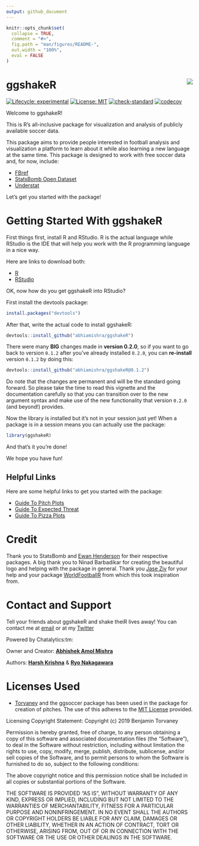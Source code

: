 ```yaml
---
output: github_document
---
```


<!-- README.md is generated from README.Rmd. Please edit that file -->

```r
knitr::opts_chunk$set(
  collapse = TRUE,
  comment = "#>",
  fig.path = "man/figures/README-",
  out.width = "100%",
  eval = FALSE
)
```

# ggshakeR <img src="man/figures/ggshakeRhex-small.png" align="right"/>

<!-- badges: start -->
[![Lifecycle: experimental](https://img.shields.io/badge/lifecycle-experimental-orange.svg)](https://lifecycle.r-lib.org/articles/stages.html#experimental)
[![License: MIT](https://img.shields.io/badge/License-MIT-yellow.svg)](https://opensource.org/licenses/MIT)
[![check-standard](https://github.com/abhiamishra/ggshakeR/workflows/R-CMD-check/badge.svg)](https://github.com/abhiamishra/ggshakeR/actions)
[![codecov](https://codecov.io/gh/abhiamishra/ggshakeR/branch/main/graph/badge.svg?token=GO5918U56P)](https://codecov.io/gh/abhiamishra/ggshakeR)
<!-- badges: end -->

Welcome to ggshakeR!

This is R's all-inclusive package for visualization and analysis of publicly available soccer data.

This package aims to provide people interested in football analysis and visualization a platform to learn about it while also learning a new language at the same time. This package is designed to work with free soccer data and, for now, include:

* [FBref](https://fbref.com/en/)
* [StatsBomb Open Dataset](https://github.com/statsbomb/StatsBombR)
* [Understat](https://understat.com/)

Let's get you started with the package!

# Getting Started With ggshakeR

First things first, install R and RStudio. R is the actual language while RStudio is the IDE that will help you work with the R programming language in a nice way.

Here are links to download both:

* [R](https://www.r-project.org/)
* [RStudio](https://www.rstudio.com/products/rstudio/download/)

OK, now how do you get ggshakeR into RStudio? 

First install the devtools package:

```r
install.packages("devtools")
```

After that, write the actual code to install ggshakeR:

```r
devtools::install_github("abhiamishra/ggshakeR")
```

There were many __BIG__ changes made in __version 0.2.0__, so if you want to go back to version `0.1.2` after you've already installed `0.2.0`, you can __re-install__ version `0.1.2` by doing this:

```r
devtools::install_github("abhiamishra/ggshakeR@0.1.2")
```

Do note that the changes are permanent and will be the standard going forward. So please take the time to read this vignette and the documentation carefully so that you can transition over to the new argument syntax and make use of the new functionality that version `0.2.0` (and beyond!) provides. 

Now the library is installed but it's not in your session just yet! When a package is in a session means you can actually use the package:

```r
library(ggshakeR)
```

And that's it you're done!

We hope you have fun!

## Helpful Links
Here are some helpful links to get you started with the package:

* [Guide To Pitch Plots](https://abhiamishra.github.io/ggshakeR/articles/Guide_to_Pitch_Plots.html)
* [Guide To Expected Threat](https://abhiamishra.github.io/ggshakeR/articles/Guide_to_Exp_Threat.html)
* [Guide To Pizza Plots](https://abhiamishra.github.io/ggshakeR/articles/Guide_to_PizzaPlots.html)

# Credit
Thank you to StatsBomb and [Ewan Henderson](https://github.com/ewenme) for their respective packages. A big thank you to Ninad Barbadikar for creating the beautiful logo and helping with the package in general. Thank you [Jase Ziv](https://github.com/JaseZiv) for your help and your package [WorldFootballR](https://github.com/JaseZiv/worldfootballR) from which this took inspiration from. 

# Contact and Support
Tell your friends about ggshakeR and shake theiR lives away! 
You can contact me at [email](abhiamishra0@gmail.com) or at my [Twitter](https://twitter.com/MishraAbhiA)

Powered by Chatalytics:tm:

Owner and Creator: [__Abhishek Amol Mishra__](https://github.com/abhiamishra)

Authors: [__Harsh Krishna__](https://github.com/harshkrishna17) & [__Ryo Nakagawara__](https://github.com/Ryo-N7)

# Licenses Used
* [Torvaney](https://github.com/Torvaney/ggsoccer) and the ggsoccer package has been used in the package for creation of pitches. The use of this adheres to the [MIT License](https://github.com/Torvaney/ggsoccer/blob/master/LICENSE.md) provided. 

Licensing Copyright Statement:
Copyright (c) 2019 Benjamin Torvaney

Permission is hereby granted, free of charge, to any person obtaining a copy of this software and associated documentation files (the "Software"), to deal in the Software without restriction, including without limitation the rights to use, copy, modify, merge, publish, distribute, sublicense, and/or sell copies of the Software, and to permit persons to whom the Software is furnished to do so, subject to the following conditions:

The above copyright notice and this permission notice shall be included in all copies or substantial portions of the Software.

THE SOFTWARE IS PROVIDED "AS IS", WITHOUT WARRANTY OF ANY KIND, EXPRESS OR IMPLIED, INCLUDING BUT NOT LIMITED TO THE WARRANTIES OF MERCHANTABILITY, FITNESS FOR A PARTICULAR PURPOSE AND NONINFRINGEMENT. IN NO EVENT SHALL THE AUTHORS OR COPYRIGHT HOLDERS BE LIABLE FOR ANY CLAIM, DAMAGES OR OTHER LIABILITY, WHETHER IN AN ACTION OF CONTRACT, TORT OR OTHERWISE, ARISING FROM, OUT OF OR IN CONNECTION WITH THE SOFTWARE OR THE USE OR OTHER DEALINGS IN THE SOFTWARE.
